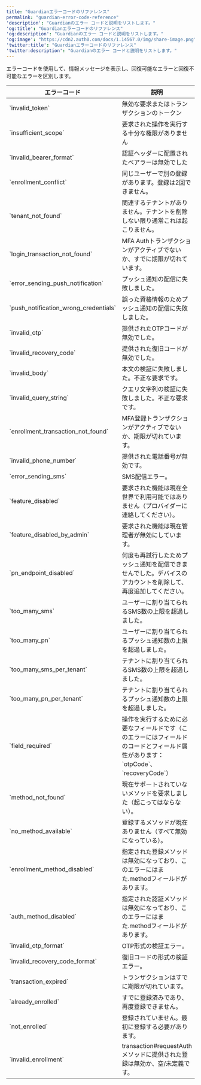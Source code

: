 ---
title: "Guardianエラーコードのリファレンス"
permalink: "guardian-error-code-reference"
'description': "Guardianのエラー コードと説明をリストします。"
'og:title': "Guardianエラーコードのリファレンス"
'og:description': "Guardianのエラー コードと説明をリストします。"
'og:image': "https://cdn2.auth0.com/docs/1.14567.0/img/share-image.png"
'twitter:title': "Guardianエラーコードのリファレンス"
'twitter:description': "Guardianのエラー コードと説明をリストします。"
---

エラーコードを使用して、情報メッセージを表示し、回復可能なエラーと回復不可能なエラーを区別します。

<table class="table"><thead>
<tr>
<th>エラーコード</th>
<th>説明</th>
</tr>
</thead>
<tbody>
<tr>
<td>`invalid_token`</td>
<td>無効な要求またはトランザクションのトークン</td>
</tr>
<tr>
<td>`insufficient_scope`</td>
<td>要求された操作を実行する十分な権限がありません</td>
</tr>
<tr>
<td>`invalid_bearer_format`</td>
<td>認証ヘッダーに配置されたベアラーは無効でした</td>
</tr>
<tr>
<td>`enrollment_conflict`</td>
<td>同じユーザーで別の登録があります。登録は2回できません。</td>
</tr>
<tr>
<td>`tenant_not_found`</td>
<td>関連するテナントがありません。テナントを削除しない限り通常これは起こりません。</td>
</tr>
<tr>
<td>`login_transaction_not_found`</td>
<td>MFA Authトランザクションがアクティブでないか、すでに期限が切れています。</td>
</tr>
<tr>
<td>`error_sending_push_notification`</td>
<td>プッシュ通知の配信に失敗しました。</td>
</tr>
<tr>
<td>`push_notification_wrong_credentials`</td>
<td>誤った資格情報のためプッシュ通知の配信に失敗しました。</td>
</tr>
<tr>
<td>`invalid_otp`</td>
<td>提供されたOTPコードが無効でした。</td>
</tr>
<tr>
<td>`invalid_recovery_code`</td>
<td>提供された復旧コードが無効でした。</td>
</tr>
<tr>
<td>`invalid_body`</td>
<td>本文の検証に失敗しました。不正な要求です。</td>
</tr>
<tr>
<td>`invalid_query_string`</td>
<td>クエリ文字列の検証に失敗しました。不正な要求です。</td>
</tr>
<tr>
<td>`enrollment_transaction_not_found`</td>
<td>MFA登録トランザクションがアクティブでないか、期限が切れています。</td>
</tr>
<tr>
<td>`invalid_phone_number`</td>
<td>提供された電話番号が無効です。</td>
</tr>
<tr>
<td>`error_sending_sms`</td>
<td>SMS配信エラー。</td>
</tr>
<tr>
<td>`feature_disabled`</td>
<td>要求された機能は現在全世界で利用可能ではありません（プロバイダーに連絡してください）。</td>
</tr>
<tr>
<td>`feature_disabled_by_admin`</td>
<td>要求された機能は現在管理者が無効にしています。</td>
</tr>
<tr>
<td>`pn_endpoint_disabled`</td>
<td>何度も再試行したためプッシュ通知を配信できませんでした。デバイスのアカウントを削除して、再度追加してください。</td>
</tr>
<tr>
<td>`too_many_sms`</td>
<td>ユーザーに割り当てられるSMS数の上限を超過しました。</td>
</tr>
<tr>
<td>`too_many_pn`</td>
<td>ユーザーに割り当てられるプッシュ通知数の上限を超過しました。</td>
</tr>
<tr>
<td>`too_many_sms_per_tenant`</td>
<td>テナントに割り当てられるSMS数の上限を超過しました。</td>
</tr>
<tr>
<td>`too_many_pn_per_tenant`</td>
<td>テナントに割り当てられるプッシュ通知数の上限を超過しました。</td>
</tr>
<tr>
<td>`field_required`</td>
<td>操作を実行するために必要なフィールドです（このエラーにはフィールドのコードとフィールド属性があります：`otpCode`、`recoveryCode`）</td>
</tr>
<tr>
<td>`method_not_found`</td>
<td>現在サポートされていないメソッドを要求しました（起こってはならない）。</td>
</tr>
<tr>
<td>`no_method_available`</td>
<td>登録するメソッドが現在ありません（すべて無効になっている）。</td>
</tr>
<tr>
<td>`enrollment_method_disabled`</td>
<td>指定された登録メソッドは無効になっており、このエラーにはまた.methodフィールドがあります。</td>
</tr>
<tr>
<td>`auth_method_disabled`</td>
<td>指定された認証メソッドは無効になっており、このエラーにはまた.methodフィールドがあります。</td>
</tr>
<tr>
<td>`invalid_otp_format`</td>
<td>OTP形式の検証エラー。</td>
</tr>
<tr>
<td>`invalid_recovery_code_format`</td>
<td>復旧コードの形式の検証エラー。</td>
</tr>
<tr>
<td>`transaction_expired`</td>
<td>トランザクションはすでに期限が切れています。</td>
</tr>
<tr>
<td>`already_enrolled`</td>
<td>すでに登録済みであり、再度登録できません。</td>
</tr>
<tr>
<td>`not_enrolled`</td>
<td>登録されていません。最初に登録する必要があります。</td>
</tr>
<tr>
<td>`invalid_enrollment`</td>
<td>transaction#requestAuthメソッドに提供された登録は無効か、空/未定義です。</td>
</tr>
</tbody>
</table>